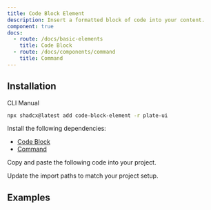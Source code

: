 ```yaml
---
title: Code Block Element
description: Insert a formatted block of code into your content.
component: true
docs:
  - route: /docs/basic-elements
    title: Code Block
  - route: /docs/components/command
    title: Command
---
```


## Installation

<Tabs defaultValue="cli">

<TabsList>
<TabsTrigger value="cli">CLI</TabsTrigger>
<TabsTrigger value="manual">Manual</TabsTrigger>
</TabsList>
<TabsContent value="cli">

```bash
npx shadcx@latest add code-block-element -r plate-ui
```

</TabsContent>

<TabsContent value="manual">

<Steps>

<Step>

Install the following dependencies:

- [Code Block](/docs/basic-elements)
- [Command](/docs/components/command)

</Step>

<Step>

Copy and paste the following code into your project.

</Step>

<ComponentSource name="code-block-element" />
<ComponentSource src="../../templates/plate-playground-template/src/components/plate-ui/code-block-element.css" />

<Step>

Update the import paths to match your project setup.

</Step>

</Steps>

</TabsContent>

</Tabs>

## Examples

<ComponentPreview name="playground-demo" id="basicnodes" />

<ComponentSource src="../../templates/plate-playground-template/src/components/plate-editor.tsx" />
